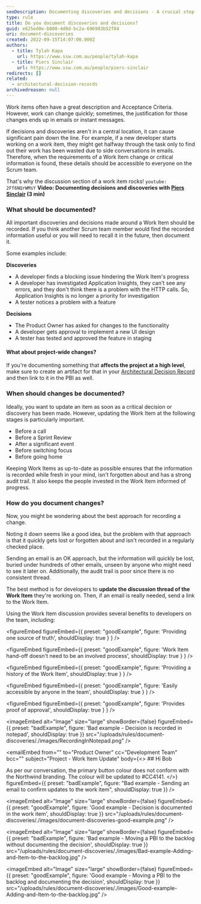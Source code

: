 ```yaml
---
seoDescription: Documenting discoveries and decisions - A crucial step in effective Scrum team collaboration.
type: rule
title: Do you document discoveries and decisions?
guid: e625ed0e-b800-4d0d-bc2a-696983b52f84
uri: document-discoveries
created: 2022-09-15T14:07:00.000Z
authors:
  - title: Tylah Kapa
    url: https://www.ssw.com.au/people/tylah-kapa
  - title: Piers Sinclair
    url: https://www.ssw.com.au/people/piers-sinclair
redirects: []
related:
  - architectural-decision-records
archivedreason: null
---
```


Work items often have a great description and Acceptance Criteria. However, work can change quickly; sometimes, the justification for those changes ends up in emails or instant messages.

If decisions and discoveries aren't in a central location, it can cause significant pain down the line. For example, if a new developer starts working on a work item, they might get halfway through the task only to find out their work has been wasted due to side conversations in emails. Therefore, when the requirements of a Work Item change or critical information is found, these details should be accessible to everyone on the Scrum team.

That's why the discussion section of a work item rocks!
`youtube: 2Ff6NQrWMsY`
**Video: Documenting decisions and discoveries with [Piers Sinclair](https://ssw.com.au/people/piers-sinclair) (3 min)**

### What should be documented?

All important discoveries and decisions made around a Work Item should be recorded. If you think another Scrum team member would find the recorded information useful or you will need to recall it in the future, then document it.

Some examples include:

**Discoveries**

* A developer finds a blocking issue hindering the Work Item's progress
* A developer has investigated Application Insights, they can't see any errors, and they don't think there is a problem with the HTTP calls. So, Application Insights is no longer a priority for investigation
* A tester notices a problem with a feature

**Decisions**

* The Product Owner has asked for changes to the functionality
* A developer gets approval to implement a new UI design
* A tester has tested and approved the feature in staging

#### What about project-wide changes?

If you're documenting something that **affects the project at a high level**, make sure to create an artifact for that in your [Architectural Decision Record](/architectural-decision-records) and then link to it in the PBI as well.

### When should changes be documented?

Ideally, you want to update an item as soon as a critical decision or discovery has been made. However, updating the Work Item at the following stages is particularly important.

* Before a call
* Before a Sprint Review
* After a significant event
* Before switching focus
* Before going home

Keeping Work Items as up-to-date as possible ensures that the information is recorded while fresh in your mind, isn't forgotten about and has a strong audit trail. It also keeps the people invested in the Work Item informed of progress.

### How do you document changes?

Now, you might be wondering about the best approach for recording a change.

Noting it down seems like a good idea, but the problem with that approach is that it quickly gets lost or forgotten about and isn't recorded in a regularly checked place.

Sending an email is an OK approach, but the information will quickly be lost, buried under hundreds of other emails, unseen by anyone who might need to see it later on. Additionally, the audit trail is poor since there is no consistent thread.

The best method is for developers to **update the discussion thread of the Work Item** they're working on. Then, if an email is really needed, send a link to the Work Item.

Using the Work Item discussion provides several benefits to developers on the team, including:

<figureEmbed figureEmbed={{
  preset: "goodExample",
  figure: 'Providing one source of truth',
  shouldDisplay: true
} } />


<figureEmbed figureEmbed={{
  preset: "goodExample",
  figure: 'Work Item hand-off doesn\'t need to be an involved process',
  shouldDisplay: true
} } />


<figureEmbed figureEmbed={{
  preset: "goodExample",
  figure: 'Providing a history of the Work Item',
  shouldDisplay: true
} } />


<figureEmbed figureEmbed={{
  preset: "goodExample",
  figure: 'Easily accessible by anyone in the team',
  shouldDisplay: true
} } />


<figureEmbed figureEmbed={{
  preset: "goodExample",
  figure: 'Provides proof of approval',
  shouldDisplay: true
} } />


<imageEmbed
  alt="Image"
  size="large"
  showBorder={false}
  figureEmbed={{
    preset: "badExample",
    figure: 'Bad example - Decision is recorded in notepad',
    shouldDisplay: true
  }}
  src="/uploads/rules/document-discoveries/./images/RecordingInNotepad.png"
/>

<emailEmbed
  from=""
  to="Product Owner"
  cc="Development Team"
  bcc=""
  subject="Project - Work Item Update"
  body={<>
    ## Hi Bob

As per our conversation, the primary button colour does not conform with the Northwind branding. The colour will be updated to #CC4141.
  </>}
  figureEmbed={{
    preset: "badExample",
    figure: "Bad example - Sending an email to confirm updates to the work item",
    shouldDisplay: true
  }}
/>

<imageEmbed
  alt="Image"
  size="large"
  showBorder={false}
  figureEmbed={{
    preset: "goodExample",
    figure: 'Good example - Decision is documented in the work item',
    shouldDisplay: true
  }}
  src="/uploads/rules/document-discoveries/./images/document-discoveries-good-example.png"
/>

<imageEmbed
  alt="Image"
  size="large"
  showBorder={false}
  figureEmbed={{
    preset: "badExample",
    figure: 'Bad example - Moving a PBI to the backlog without documenting the decision',
    shouldDisplay: true
  }}
  src="/uploads/rules/document-discoveries/./images/Bad-example-Adding-and-Item-to-the-backlog.jpg"
/>

<imageEmbed
  alt="Image"
  size="large"
  showBorder={false}
  figureEmbed={{
    preset: "goodExample",
    figure: 'Good example - Moving a PBI to the backlog and documenting the decision',
    shouldDisplay: true
  }}
  src="/uploads/rules/document-discoveries/./images/Good-example-Adding-and-Item-to-the-backlog.jpg"
/>